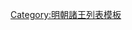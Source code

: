 {{ming|title=明朝應城國諸王|ed=應城國|head=[[正德 (明朝)|正德]]六年（[[1511年]]）封。|
{{ming/title}}
{{ming/list|應城恭穆王|[[朱睦桎]]|朱安㶇、庶四子|[[1511年]]—[[1560年]]|正德六年封。[[嘉靖]]三十九年薨。}}
{{ming/list|應城端康王|[[朱勤燝]]|朱睦桎、嫡一子|[[1562年]]—[[1589年]]前|[[嘉靖]]四十一年襲封，薨。}}
{{ming/list|應城溫惠王|[[朱朝均]]|朱勤燝、嫡一子|[[1589年]]—[[1590年]]|[[隆庆 (明朝)|隆慶]]五年以[[長孫]]改封[[长子 (封号)|長子]]。[[萬曆]]十七年襲封。十八年薨。}}
{{ming/list|應城王|[[朱在錠]]|朱朝均、庶一子|[[1593年]]？|萬曆四年封[[长孙 (封号)|長孫]]。二十一年襲封，薨。}}
{{ming/list|應城王|[[朱肅菬]]|朱在錠、庶一子|[[1594年]]—[[1644年]]|萬曆二十二年封長子，同年襲封。[[崇禎]]十七年，清致[[北京]]。}}
{{ming/list|應城長子|[[朱恭𩆤]]|朱肅菬、子|  |不知何年封世子，崇禎十七年，長子不知所終。}}
}}<noinclude>
[[Category:明朝諸王列表模板]]
</noinclude>